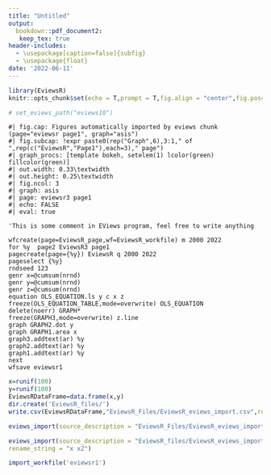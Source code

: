 ```yaml
---
title: "Untitled"
output: 
  bookdown::pdf_document2:
   keep_tex: true
header-includes:
  - \usepackage[caption=false]{subfig}
  - \usepackage{float}
date: '2022-06-11'
---
```


```r
library(EviewsR)
knitr::opts_chunk$set(echo = T,prompt = T,fig.align = "center",fig.pos="h",eval = T)

# set_eviews_path("eviews10")
```


```eviews
#| fig.cap: Figures automatically imported by eviews chunk (page="eviewsr page1", graph="asis")
#| fig.subcap: !expr paste0(rep("Graph",6),3:1," of ",rep(c("EviewsR","Page1"),each=3)," page")
#| graph_procs: [template bokeh, setelem(1) lcolor(green) fillcolor(green)]
#| out.width: 0.33\textwidth
#| out.height: 0.25\textwidth
#| fig.ncol: 3
#| graph: asis
#| page: eviewsr3 page1
#| echo: FALSE
#| eval: true

'This is some comment in EViews program, feel free to write anything

wfcreate(page=EviewsR_page,wf=EviewsR_workfile) m 2000 2022
for %y  page2 EviewsR3 page1 
pagecreate(page={%y}) EviewsR q 2000 2022
pageselect {%y}
rndseed 123
genr x=@cumsum(nrnd)
genr y=@cumsum(nrnd)
genr z=@cumsum(nrnd)
equation OLS_EQUATION.ls y c x z
freeze(OLS_EQUATION_TABLE,mode=overwrite) OLS_EQUATION
delete(noerr) GRAPH*
freeze(GRAPH3,mode=overwrite) z.line
graph GRAPH2.dot y
graph GRAPH1.area x
graph3.addtext(ar) %y
graph2.addtext(ar) %y
graph1.addtext(ar) %y
next
wfsave eviewsr1
```



```r
x=runif(100)
y=runif(100)
EviewsRDataFrame=data.frame(x,y)
dir.create('EviewsR_files/')
write.csv(EviewsRDataFrame,"EviewsR_Files/EviewsR_eviews_import.csv",row.names = FALSE)
```


```r
eviews_import(source_description = "EviewsR_Files/EviewsR_eviews_import.csv",frequency = "m",start_date = "1990",save_path ='EviewsR_Files' )
```


```r

eviews_import(source_description = "EviewsR_files/EviewsR_eviews_import.csv",smpl_string = "1990m10 1992m11",
rename_string = "x x2")

```


```r
import_workfile('eviewsr1')

```
